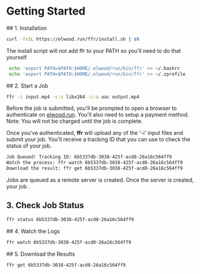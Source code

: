 # Getting Started

<section>
## 1. Installation

```bash
curl -fsSL https://elwood.run/ffr/install.sh | sh
```

<p>
  The install script will not add ffr to your PATH so you'll need to do that
  yourself
</p>

```bash
 echo 'export PATH=$PATH:$HOME/.elwood/run/bin/ffr' >> ~/.bashrc
 echo 'export PATH=$PATH:$HOME/.elwood/run/bin/ffr' >> ~/.zprofile
```

</section>
<section>
## 2. Start a Job

```bash
ffr -i input.mp4 -c:v libx264 -c:a aac output.mp4
```

<p>
  Before the job is submitted, you'll be prompted to open a browser to
  authenticate on <a href="">elwood.run</a>. You'll also need to setup a payment
  method. Note: You will not be charged until the job is complete.
</p>
<p>
  Once you've authenticated, <strong>ffr</strong> will upload any of the '-i'
  input files and submit your job. You'll receive a tracking ID that you can use
  to check the status of your job.
</p>

```bash
Job Queued! Tracking ID: 6b5337db-3038-425f-acd8-26a16c564ff9
Watch the process: ffr watch 6b5337db-3038-425f-acd8-26a16c564ff9
Download the result: ffr get 6b5337db-3038-425f-acd8-26a16c564ff9
```

<p>
  Jobs are queued as a remote server is created. Once the server is created,
  your job .
</p>

</section>

<section>

## 3. Check Job Status

```bash
ffr status 6b5337db-3038-425f-acd8-26a16c564ff9
```

</section>

<section>
## 4. Watch the Logs

```bash
ffr watch 6b5337db-3038-425f-acd8-26a16c564ff9
```

</section>
<section>
## 5. Download the Results

```bash
ffr get 6b5337db-3038-425f-acd8-26a16c564ff9
```

</section>
